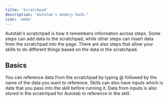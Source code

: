 ```yaml
---
title: 'Scratchpad'
description: "Autotab's memory bank."
icon: 'memo'
---
```


Autotab's scratchpad is how it remembers information across steps. Some steps can add data to the scratchpad, while other steps can insert data from the scratchpad into the page. There are also steps that allow your skills to do different things based on the data in the scratchpad.

## Basics

You can reference data from the scratchpad by typing @ followed by the name of the data you want to reference.
Skills can also have inputs which is data that you pass into the skill before running it. Data from inputs is also stored in the scratchpad for Autotab to reference in the skill.
